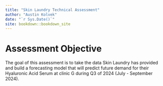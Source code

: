 ```yaml
--- 
title: "Skin Laundry Technical Assessment"
author: "Austin Kolvek"
date: "`r Sys.Date()`"
site: bookdown::bookdown_site
---
```


# Assessment Objective

The goal of this assessment is to take the data Skin Laundry has provided and 
build a forecasting model that will predict future demand for their Hyaluronic
Acid Serum at clinic G during Q3 of 2024 (July - September 2024).